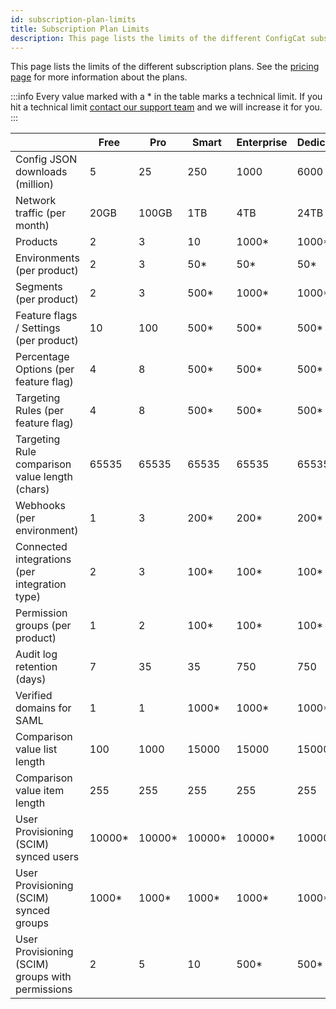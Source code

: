 ```yaml
---
id: subscription-plan-limits
title: Subscription Plan Limits
description: This page lists the limits of the different ConfigCat subscription plans.
---
```


This page lists the limits of the different subscription plans. See the [pricing page](https://configcat.com/pricing) for more information about the plans.

:::info 
Every value marked with a \* in the table marks a technical limit. If you hit a technical limit [contact our support team](https://configcat.com/support/) and we will increase it for you.
:::

|                                                  | Free    | Pro     | Smart   | Enterprise | Dedicated | Student | Teacher |
| ------------------------------------------------ | ------- | ------- | ------- | ---------- | --------- | ------- | ------- |
| Config JSON downloads (million)                  | 5       | 25      | 250     | 1000       | 6000      | 25      | 5       |
| Network traffic (per month)                      | 20GB    | 100GB   | 1TB     | 4TB        | 24TB      | 100GB   | 100GB   |
| Products                                         | 2       | 3       | 10      | 1000\*     | 1000\*    | 3       | 1000    |
| Environments (per product)                       | 2       | 3       | 50\*    | 50\*       | 50\*      | 3       | 2       |
| Segments (per product)                           | 2       | 3       | 500\*   | 1000\*     | 1000\*    | 3       | 3       |
| Feature flags / Settings (per product)           | 10      | 100     | 500\*   | 500\*      | 500\*     | 1000    | 10      |
| Percentage Options (per feature flag)            | 4       | 8       | 500\*   | 500\*      | 500\*     | 8       | 4       |
| Targeting Rules (per feature flag)               | 4       | 8       | 500\*   | 500\*      | 500\*     | 8       | 4       |
| Targeting Rule comparison value length (chars)   | 65535   | 65535   | 65535   | 65535      | 65535     | 65535   | 65535   |
| Webhooks (per environment)                       | 1       | 3       | 200\*   | 200\*      | 200\*     | 3       | 1       |
| Connected integrations (per integration type)    | 2       | 3       | 100\*   | 100\*      | 100\*     | 3       | 3       |
| Permission groups (per product)                  | 1       | 2       | 100\*   | 100\*      | 100\*     | 2       | 3       |
| Audit log retention (days)                       | 7       | 35      | 35      | 750        | 750       | 35      | 7       |
| Verified domains for SAML                        | 1       | 1       | 1000\*  | 1000\*     | 1000\*    | 1       | 1       |
| Comparison value list length                     | 100     | 1000    | 15000   | 15000      | 15000     | 1000    | 1000    |
| Comparison value item length                     | 255     | 255     | 255     | 255        | 255       | 255     | 255     |
| User Provisioning (SCIM) synced users            | 10000\* | 10000\* | 10000\* | 10000\*    | 10000\*   | 10000\* | 10000\* |
| User Provisioning (SCIM) synced groups           | 1000\*  | 1000\*  | 1000\*  | 1000\*     | 1000\*    | 1000\*  | 1000\*  |
| User Provisioning (SCIM) groups with permissions | 2       | 5       | 10      | 500\*      | 500\*     | 5\*     | 5\*     |
